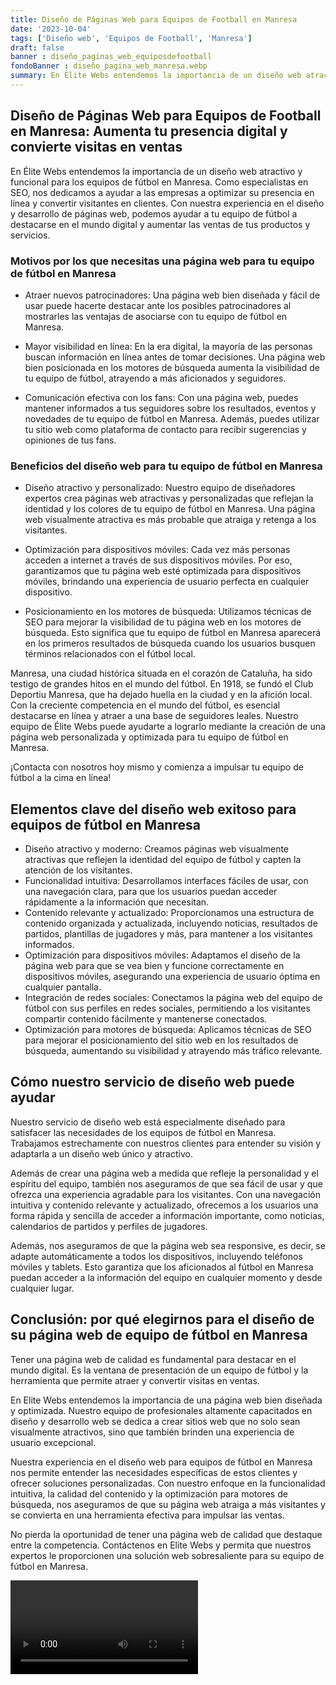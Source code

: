 ```yaml
---
title: Diseño de Páginas Web para Equipos de Football en Manresa
date: '2023-10-04'
tags: ['Diseño web', 'Equipos de Football', 'Manresa']
draft: false
banner : diseño_paginas_web_equiposdefootball
fondoBanner : diseño_pagina_web_manresa.webp
summary: En Élite Webs entendemos la importancia de un diseño web atractivo y funcional para los equipos de fútbol en Manresa. Como especialistas en SEO, nos dedicamos a ayudar a las empresas a optimizar su presencia en línea y convertir visitantes en clientes. Con nuestra experiencia en el diseño y desarrollo de páginas web, podemos ayudar a tu equipo de fútbol a destacarse en el mundo digital y aumentar las ventas de tus productos y servicios.
---
```


## Diseño de Páginas Web para Equipos de Football en Manresa: Aumenta tu presencia digital y convierte visitas en ventas

En Élite Webs entendemos la importancia de un diseño web atractivo y funcional para los equipos de fútbol en Manresa. Como especialistas en SEO, nos dedicamos a ayudar a las empresas a optimizar su presencia en línea y convertir visitantes en clientes. Con nuestra experiencia en el diseño y desarrollo de páginas web, podemos ayudar a tu equipo de fútbol a destacarse en el mundo digital y aumentar las ventas de tus productos y servicios.

### Motivos por los que necesitas una página web para tu equipo de fútbol en Manresa

- Atraer nuevos patrocinadores: Una página web bien diseñada y fácil de usar puede hacerte destacar ante los posibles patrocinadores al mostrarles las ventajas de asociarse con tu equipo de fútbol en Manresa.

- Mayor visibilidad en línea: En la era digital, la mayoría de las personas buscan información en línea antes de tomar decisiones. Una página web bien posicionada en los motores de búsqueda aumenta la visibilidad de tu equipo de fútbol, atrayendo a más aficionados y seguidores.

- Comunicación efectiva con los fans: Con una página web, puedes mantener informados a tus seguidores sobre los resultados, eventos y novedades de tu equipo de fútbol en Manresa. Además, puedes utilizar tu sitio web como plataforma de contacto para recibir sugerencias y opiniones de tus fans.

### Beneficios del diseño web para tu equipo de fútbol en Manresa

- Diseño atractivo y personalizado: Nuestro equipo de diseñadores expertos crea páginas web atractivas y personalizadas que reflejan la identidad y los colores de tu equipo de fútbol en Manresa. Una página web visualmente atractiva es más probable que atraiga y retenga a los visitantes.

- Optimización para dispositivos móviles: Cada vez más personas acceden a internet a través de sus dispositivos móviles. Por eso, garantizamos que tu página web esté optimizada para dispositivos móviles, brindando una experiencia de usuario perfecta en cualquier dispositivo.

- Posicionamiento en los motores de búsqueda: Utilizamos técnicas de SEO para mejorar la visibilidad de tu página web en los motores de búsqueda. Esto significa que tu equipo de fútbol en Manresa aparecerá en los primeros resultados de búsqueda cuando los usuarios busquen términos relacionados con el fútbol local.

Manresa, una ciudad histórica situada en el corazón de Cataluña, ha sido testigo de grandes hitos en el mundo del fútbol. En 1918, se fundó el Club Deportiu Manresa, que ha dejado huella en la ciudad y en la afición local. Con la creciente competencia en el mundo del fútbol, es esencial destacarse en línea y atraer a una base de seguidores leales. Nuestro equipo de Élite Webs puede ayudarte a lograrlo mediante la creación de una página web personalizada y optimizada para tu equipo de fútbol en Manresa.

¡Contacta con nosotros hoy mismo y comienza a impulsar tu equipo de fútbol a la cima en línea!

<GifSeo />

<Cta />

## Elementos clave del diseño web exitoso para equipos de fútbol en Manresa

- Diseño atractivo y moderno: Creamos páginas web visualmente atractivas que reflejen la identidad del equipo de fútbol y capten la atención de los visitantes.
- Funcionalidad intuitiva: Desarrollamos interfaces fáciles de usar, con una navegación clara, para que los usuarios puedan acceder rápidamente a la información que necesitan.
- Contenido relevante y actualizado: Proporcionamos una estructura de contenido organizada y actualizada, incluyendo noticias, resultados de partidos, plantillas de jugadores y más, para mantener a los visitantes informados.
- Optimización para dispositivos móviles: Adaptamos el diseño de la página web para que se vea bien y funcione correctamente en dispositivos móviles, asegurando una experiencia de usuario óptima en cualquier pantalla.
- Integración de redes sociales: Conectamos la página web del equipo de fútbol con sus perfiles en redes sociales, permitiendo a los visitantes compartir contenido fácilmente y mantenerse conectados.
- Optimización para motores de búsqueda: Aplicamos técnicas de SEO para mejorar el posicionamiento del sitio web en los resultados de búsqueda, aumentando su visibilidad y atrayendo más tráfico relevante.

## Cómo nuestro servicio de diseño web puede ayudar

Nuestro servicio de diseño web está especialmente diseñado para satisfacer las necesidades de los equipos de fútbol en Manresa. Trabajamos estrechamente con nuestros clientes para entender su visión y adaptarla a un diseño web único y atractivo.

Además de crear una página web a medida que refleje la personalidad y el espíritu del equipo, también nos aseguramos de que sea fácil de usar y que ofrezca una experiencia agradable para los visitantes. Con una navegación intuitiva y contenido relevante y actualizado, ofrecemos a los usuarios una forma rápida y sencilla de acceder a información importante, como noticias, calendarios de partidos y perfiles de jugadores.

Además, nos aseguramos de que la página web sea responsive, es decir, se adapte automáticamente a todos los dispositivos, incluyendo teléfonos móviles y tablets. Esto garantiza que los aficionados al fútbol en Manresa puedan acceder a la información del equipo en cualquier momento y desde cualquier lugar.

## Conclusión: por qué elegirnos para el diseño de su página web de equipo de fútbol en Manresa

Tener una página web de calidad es fundamental para destacar en el mundo digital. Es la ventana de presentación de un equipo de fútbol y la herramienta que permite atraer y convertir visitas en ventas.

En Elite Webs entendemos la importancia de una página web bien diseñada y optimizada. Nuestro equipo de profesionales altamente capacitados en diseño y desarrollo web se dedica a crear sitios web que no solo sean visualmente atractivos, sino que también brinden una experiencia de usuario excepcional.

Nuestra experiencia en el diseño web para equipos de fútbol en Manresa nos permite entender las necesidades específicas de estos clientes y ofrecer soluciones personalizadas. Con nuestro enfoque en la funcionalidad intuitiva, la calidad del contenido y la optimización para motores de búsqueda, nos aseguramos de que su página web atraiga a más visitantes y se convierta en una herramienta efectiva para impulsar las ventas.

No pierda la oportunidad de tener una página web de calidad que destaque entre la competencia. Contáctenos en Elite Webs y permita que nuestros expertos le proporcionen una solución web sobresaliente para su equipo de fútbol en Manresa.

<Video />

<CtaBot job='Equipos de Football' city='Manresa'/>

<Gmaps query='Manresa+españa+maps' />